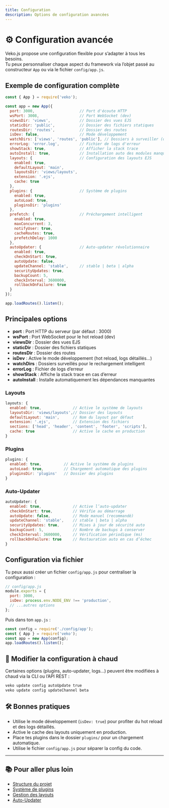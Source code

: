 ```yaml
---
title: Configuration
description: Options de configuration avancées
---
```


# ⚙️ Configuration avancée

Veko.js propose une configuration flexible pour s’adapter à tous les besoins.  
Tu peux personnaliser chaque aspect du framework via l’objet passé au constructeur `App` ou via le fichier `config/app.js`.

## Exemple de configuration complète

```javascript
const { App } = require('veko');

const app = new App({
  port: 3000,                    // Port d'écoute HTTP
  wsPort: 3008,                  // Port WebSocket (dev)
  viewsDir: 'views',             // Dossier des vues EJS
  staticDir: 'public',           // Dossier des fichiers statiques
  routesDir: 'routes',           // Dossier des routes
  isDev: false,                  // Mode développement
  watchDirs: ['views', 'routes', 'public'], // Dossiers à surveiller (dev)
  errorLog: 'error.log',         // Fichier de logs d'erreur
  showStack: true,               // Afficher la stack trace
  autoInstall: true,             // Installation auto des modules manquants
  layouts: {                     // Configuration des layouts EJS
    enabled: true,
    defaultLayout: 'main',
    layoutsDir: 'views/layouts',
    extension: '.ejs',
    cache: true
  },
  plugins: {                     // Système de plugins
    enabled: true,
    autoLoad: true,
    pluginsDir: 'plugins'
  },
  prefetch: {                    // Préchargement intelligent
    enabled: true,
    maxConcurrent: 3,
    notifyUser: true,
    cacheRoutes: true,
    prefetchDelay: 1000
  },
  autoUpdater: {                 // Auto-updater révolutionnaire
    enabled: true,
    checkOnStart: true,
    autoUpdate: false,
    updateChannel: 'stable',     // stable | beta | alpha
    securityUpdates: true,
    backupCount: 5,
    checkInterval: 3600000,
    rollbackOnFailure: true
  }
});

app.loadRoutes().listen();
```

## Principales options

- **port** : Port HTTP du serveur (par défaut : 3000)
- **wsPort** : Port WebSocket pour le hot reload (dev)
- **viewsDir** : Dossier des vues EJS
- **staticDir** : Dossier des fichiers statiques
- **routesDir** : Dossier des routes
- **isDev** : Active le mode développement (hot reload, logs détaillés…)
- **watchDirs** : Dossiers surveillés pour le rechargement intelligent
- **errorLog** : Fichier de logs d’erreur
- **showStack** : Affiche la stack trace en cas d’erreur
- **autoInstall** : Installe automatiquement les dépendances manquantes

### Layouts

```javascript
layouts: {
  enabled: true,              // Active le système de layouts
  layoutsDir: 'views/layouts',// Dossier des layouts
  defaultLayout: 'main',      // Nom du layout par défaut
  extension: '.ejs',          // Extension des fichiers
  sections: ['head', 'header', 'content', 'footer', 'scripts'],
  cache: true                 // Active le cache en production
}
```

### Plugins

```javascript
plugins: {
  enabled: true,          // Active le système de plugins
  autoLoad: true,         // Chargement automatique des plugins
  pluginsDir: 'plugins'   // Dossier des plugins
}
```

### Auto-Updater

```javascript
autoUpdater: {
  enabled: true,              // Active l’auto-updater
  checkOnStart: true,         // Vérifie au démarrage
  autoUpdate: false,          // Mode manuel (recommandé)
  updateChannel: 'stable',    // stable | beta | alpha
  securityUpdates: true,      // Mises à jour de sécurité auto
  backupCount: 5,             // Nombre de backups à conserver
  checkInterval: 3600000,     // Vérification périodique (ms)
  rollbackOnFailure: true     // Restauration auto en cas d’échec
}
```

## Configuration via fichier

Tu peux aussi créer un fichier `config/app.js` pour centraliser la configuration :

```javascript
// config/app.js
module.exports = {
  port: 3000,
  isDev: process.env.NODE_ENV !== 'production',
  // ...autres options
};
```

Puis dans ton `app.js` :

```javascript
const config = require('./config/app');
const { App } = require('veko');
const app = new App(config);
app.loadRoutes().listen();
```

## 🔄 Modifier la configuration à chaud

Certaines options (plugins, auto-updater, logs…) peuvent être modifiées à chaud via la CLI ou l’API REST :

```bash
veko update config autoUpdate true
veko update config updateChannel beta
```

## 🛠️ Bonnes pratiques

- Utilise le mode développement (`isDev: true`) pour profiter du hot reload et des logs détaillés.
- Active le cache des layouts uniquement en production.
- Place tes plugins dans le dossier `plugins/` pour un chargement automatique.
- Utilise le fichier `config/app.js` pour séparer la config du code.

---

## 📚 Pour aller plus loin

- [Structure du projet](/guides/project-structure)
- [Système de plugins](/features/plugins)
- [Gestion des layouts](/features/layouts)
- [Auto-Updater](/auto-updater/guide)